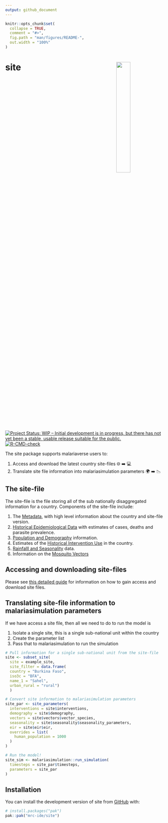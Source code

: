 ```yaml
---
output: github_document
---
```


<!-- README.md is generated from README.Rmd. Please edit that file -->

```r
knitr::opts_chunk$set(
  collapse = TRUE,
  comment = "#>",
  fig.path = "man/figures/README-",
  out.width = "100%"
)
```

# site <img src="man/figures/Site.png" align="right" width=30% height=30% />

<!-- badges: start -->
[![Project Status: WIP – Initial development is in progress, but there has not yet been a stable, usable release suitable for the public.](https://www.repostatus.org/badges/latest/wip.svg)](https://www.repostatus.org/#wip)
[![R-CMD-check](https://github.com/mrc-ide/site/workflows/R-CMD-check/badge.svg)](https://github.com/mrc-ide/site/actions)
<!-- badges: end -->

The site package supports malariaverse users to:

1. Access and download the latest country site-files 🌐 ➡️ 💻
2. Translate site file information into malariasimulation parameters 🌍 ➡️ 📉

## The site-file

The site-file is the file storing all of the sub nationally disaggregated 
information for a country. Components of the site-file include:

1. The [Metadata](https://mrc-ide.github.io/site/articles/Metadata.html), with 
high level information about the country and site-file version.
2. [Historical Epidemiological Data](https://mrc-ide.github.io/site/articles/historical_epi.html)
with estimates of cases, deaths and parasite prevalence.
3. [Population and Demography](https://mrc-ide.github.io/site/articles/pop_demog.html)
information.
4. Estimates of the [Historical Intervention Use](https://mrc-ide.github.io/site/articles/Interventions.html)
in the country.
5. [Rainfalll and Seasonality](https://mrc-ide.github.io/site/articles/Seasonality.html) data.
6. Information on the [Mosquito Vectors](https://mrc-ide.github.io/site/articles/vectors.html) 

## Accessing and downloading site-files

Please see [this detailed guide](https://mrc-ide.github.io/site/articles/Accessing-site-files.html) for information on how to gain access and download site files.

## Translating site-file information to malariasimulation parameters

If we have access a site file, then all we need to 
do to run the model is

1. Isolate a single site, this is a single sub-national unit within the country
2. Create the parameter list
3. Pass that to malariasimulation to run the simulation

```r

# Pull information for a single sub-national unit from the site-file
site <- subset_site(
  site = example_site,
  site_filter = data.frame(
  country = "Burkina Faso",
  iso3c = "BFA",
  name_1 = "Sahel",
  urban_rural = "rural")
  )

# Convert site information to malariasimulation parameters
site_par <- site_parameters(
  interventions = site$interventions,
  demography = site$demography,
  vectors = site$vectors$vector_species,
  seasonality = site$seasonality$seasonality_parameters,
  eir = site$eir$eir,
  overrides = list(
    human_population = 1000
  )
)

# Run the model!
site_sim <- malariasimulation::run_simulation(
  timesteps = site_par$timesteps,
  parameters = site_par
)

```

## Installation

You can install the development version of site from [GitHub](https://github.com/) with:

``` r
# install.packages("pak")
pak::pak("mrc-ide/site")
```

